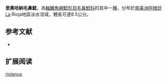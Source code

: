 {{Speciesbox
| name = 里奧哈納毛鼻鯰
| image = 
| image_width = 
| status = NE
| status_system = IUCN3.1
| genus = Trichomycterus
| species = riojanus
| authority = [[Berg|Berg]], 1897
| synonyms = *''Pygidium riojanum''<br /><small>Berg, 1897</small>
*''Trichomycterus riojanum''<br /><small>Berg, 1897</small>
}}

'''里奧哈納毛鼻鯰'''，為[[輻鰭魚綱|輻鰭魚綱]][[鯰形目|鯰形目]][[毛鼻鯰科|毛鼻鯰科]]的其中一[[種|種]]。分布於[[南美洲|南美洲]][[阿根廷|阿根廷]]La Rioja地區淡水流域，體長可達8.5公分。

==参考文献==
*{{FishBase_species|genus=Trichomycterus|species=riojanus|year=2011|month=12}}

== 扩展阅读 ==
{{refbegin}}
{{wikispecies-inline|Trichomycterus riojanus|里奧哈納毛鼻鯰}}
{{refend}}
{{Taxonbar|from=Q3760878}}

[[Category:毛鼻鯰属|riojanus]]


{{鯰形目小作品}}